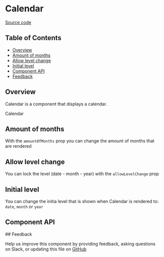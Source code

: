 
# Calendar

[Source code](https://github.com/leemonade/bubbles/tree/main/packages/components/src/dates/Calendar/Calendar.js)

## Table of Contents

<!-- START doctoc generated TOC please keep comment here to allow auto update -->
<!-- DON'T EDIT THIS SECTION, INSTEAD RE-RUN doctoc TO UPDATE -->

- [Overview](#overview)
- [Amount of months](#amount-of-months)
- [Allow level change](#allow-level-change)
- [Initial level](#initial-level)
- [Component API](#component-api)
- [Feedback](#feedback)

## Overview

Calendar is a component that displays a calendar.

<ThemeProvider>
  <Calendar>Calendar</Calendar>
</ThemeProvider>

## Amount of months

With the `amountOfMonths` prop you can change the amount of months that are rendered

<ThemeProvider>
  <Calendar amountOfMonths={4} />
</ThemeProvider>

## Allow level change

You can lock the level (date - month - year) with the `allowLevelChange` prop

<ThemeProvider>
  <Calendar allowLevelChange={false} />
</ThemeProvider>

## Initial level

You can change the initia level that is shown when Calendar is rendered to: `date`, `month` or `year`

<ThemeProvider>
  <Calendar initialLevel="year" />
</ThemeProvider>

## Component API

<Preview>
  <Story id="molecules-dates-calendar--playground" />
</Preview>

<Props of={Calendar} />
## Feedback

Help us improve this component by providing feedback, asking questions on Slack, or updating this file on
[GitHub](https://github.com/leemonade/bubbles/edit/main/packages/components/src/dates/Calendar/Calendar.mdx)
